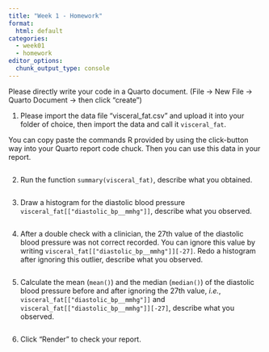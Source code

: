 ```yaml
---
title: "Week 1 - Homework"
format: 
  html: default
categories: 
  - week01
  - homework
editor_options: 
  chunk_output_type: console
---
```


Please directly write your code in a Quarto document. (File -> New File -> Quarto Document -> then click "create")

1. Please import the data file "visceral_fat.csv" and upload it into your folder of choice, then import the data and call it `visceral_fat`. 

You can copy paste the commands R provided by using the click-button way into your Quarto report code chuck. Then you can use this data in your report.

```r

```

2. Run the function `summary(visceral_fat)`, describe what you obtained.

```r

```

3. Draw a histogram for the diastolic blood pressure `visceral_fat[["diastolic_bp__mmhg"]]`, describe what you observed.

```r

```

4. After a double check with a clinician, the 27th value of the diastolic blood pressure was not correct recorded. You can ignore this value by writing `visceral_fat[["diastolic_bp__mmhg"]][-27]`. Redo a histogram after ignoring this outlier, describe what you observed.

```r

```

5. Calculate the mean (`mean()`) and the median (`median()`) of the diastolic blood pressure before and after ignoring the 27th value, *i.e.*, `visceral_fat[["diastolic_bp__mmhg"]]` and `visceral_fat[["diastolic_bp__mmhg"]][-27]`, describe what you observed.

```r


```

6. Click "Render" to check your report.
